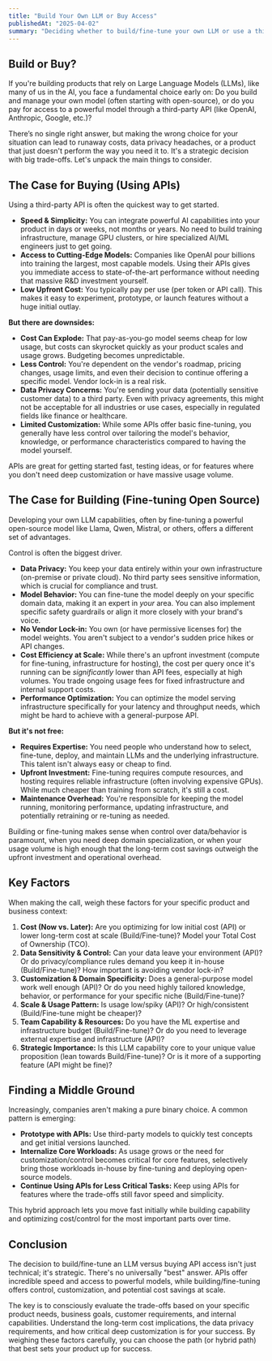```yaml
---
title: "Build Your Own LLM or Buy Access"
publishedAt: "2025-04-02"
summary: "Deciding whether to build/fine-tune your own LLM or use a third-party API is a critical choice. Let's break down the key factors: cost, control, customization, and capability."
---
```


## Build or Buy?

If you're building products that rely on Large Language Models (LLMs), like many of us in the AI, you face a fundamental choice early on: Do you build and manage your own model (often starting with open-source), or do you pay for access to a powerful model through a third-party API (like OpenAI, Anthropic, Google, etc.)?

There’s no single right answer, but making the wrong choice for your situation can lead to runaway costs, data privacy headaches, or a product that just doesn't perform the way you need it to. It's a strategic decision with big trade-offs. Let's unpack the main things to consider.

## The Case for Buying (Using APIs)

Using a third-party API is often the quickest way to get started.

- **Speed & Simplicity:** You can integrate powerful AI capabilities into your product in days or weeks, not months or years. No need to build training infrastructure, manage GPU clusters, or hire specialized AI/ML engineers just to get going.
- **Access to Cutting-Edge Models:** Companies like OpenAI pour billions into training the largest, most capable models. Using their APIs gives you immediate access to state-of-the-art performance without needing that massive R&D investment yourself.
- **Low Upfront Cost:** You typically pay per use (per token or API call). This makes it easy to experiment, prototype, or launch features without a huge initial outlay.

**But there are downsides:**

- **Cost Can Explode:** That pay-as-you-go model seems cheap for low usage, but costs can skyrocket quickly as your product scales and usage grows. Budgeting becomes unpredictable.
- **Less Control:** You're dependent on the vendor's roadmap, pricing changes, usage limits, and even their decision to continue offering a specific model. Vendor lock-in is a real risk.
- **Data Privacy Concerns:** You're sending your data (potentially sensitive customer data) to a third party. Even with privacy agreements, this might not be acceptable for all industries or use cases, especially in regulated fields like finance or healthcare.
- **Limited Customization:** While some APIs offer basic fine-tuning, you generally have less control over tailoring the model's behavior, knowledge, or performance characteristics compared to having the model yourself.

APIs are great for getting started fast, testing ideas, or for features where you don't need deep customization or have massive usage volume.

## The Case for Building (Fine-tuning Open Source)

Developing your own LLM capabilities, often by fine-tuning a powerful open-source model like Llama, Qwen, Mistral, or others, offers a different set of advantages.

Control is often the biggest driver.

- **Data Privacy:** You keep your data entirely within your own infrastructure (on-premise or private cloud). No third party sees sensitive information, which is crucial for compliance and trust.
- **Model Behavior:** You can fine-tune the model deeply on your specific domain data, making it an expert in _your_ area. You can also implement specific safety guardrails or align it more closely with your brand's voice.
- **No Vendor Lock-in:** You own (or have permissive licenses for) the model weights. You aren't subject to a vendor's sudden price hikes or API changes.
- **Cost Efficiency at Scale:** While there's an upfront investment (compute for fine-tuning, infrastructure for hosting), the cost per query once it's running can be _significantly_ lower than API fees, especially at high volumes. You trade ongoing usage fees for fixed infrastructure and internal support costs.
- **Performance Optimization:** You can optimize the model serving infrastructure specifically for your latency and throughput needs, which might be hard to achieve with a general-purpose API.

**But it's not free:**

- **Requires Expertise:** You need people who understand how to select, fine-tune, deploy, and maintain LLMs and the underlying infrastructure. This talent isn't always easy or cheap to find.
- **Upfront Investment:** Fine-tuning requires compute resources, and hosting requires reliable infrastructure (often involving expensive GPUs). While much cheaper than training from scratch, it's still a cost.
- **Maintenance Overhead:** You're responsible for keeping the model running, monitoring performance, updating infrastructure, and potentially retraining or re-tuning as needed.

Building or fine-tuning makes sense when control over data/behavior is paramount, when you need deep domain specialization, or when your usage volume is high enough that the long-term cost savings outweigh the upfront investment and operational overhead.

## Key Factors

When making the call, weigh these factors for your specific product and business context:

1.  **Cost (Now vs. Later):** Are you optimizing for low initial cost (API) or lower long-term cost at scale (Build/Fine-tune)? Model your Total Cost of Ownership (TCO).
2.  **Data Sensitivity & Control:** Can your data leave your environment (API)? Or do privacy/compliance rules demand you keep it in-house (Build/Fine-tune)? How important is avoiding vendor lock-in?
3.  **Customization & Domain Specificity:** Does a general-purpose model work well enough (API)? Or do you need highly tailored knowledge, behavior, or performance for your specific niche (Build/Fine-tune)?
4.  **Scale & Usage Pattern:** Is usage low/spiky (API)? Or high/consistent (Build/Fine-tune might be cheaper)?
5.  **Team Capability & Resources:** Do you have the ML expertise and infrastructure budget (Build/Fine-tune)? Or do you need to leverage external expertise and infrastructure (API)?
6.  **Strategic Importance:** Is this LLM capability core to your unique value proposition (lean towards Build/Fine-tune)? Or is it more of a supporting feature (API might be fine)?

## Finding a Middle Ground

Increasingly, companies aren't making a pure binary choice. A common pattern is emerging:

- **Prototype with APIs:** Use third-party models to quickly test concepts and get initial versions launched.
- **Internalize Core Workloads:** As usage grows or the need for customization/control becomes critical for core features, selectively bring those workloads in-house by fine-tuning and deploying open-source models.
- **Continue Using APIs for Less Critical Tasks:** Keep using APIs for features where the trade-offs still favor speed and simplicity.

This hybrid approach lets you move fast initially while building capability and optimizing cost/control for the most important parts over time.

## Conclusion

The decision to build/fine-tune an LLM versus buying API access isn't just technical; it's strategic. There's no universally "best" answer. APIs offer incredible speed and access to powerful models, while building/fine-tuning offers control, customization, and potential cost savings at scale.

The key is to consciously evaluate the trade-offs based on your specific product needs, business goals, customer requirements, and internal capabilities. Understand the long-term cost implications, the data privacy requirements, and how critical deep customization is for your success. By weighing these factors carefully, you can choose the path (or hybrid path) that best sets your product up for success.
